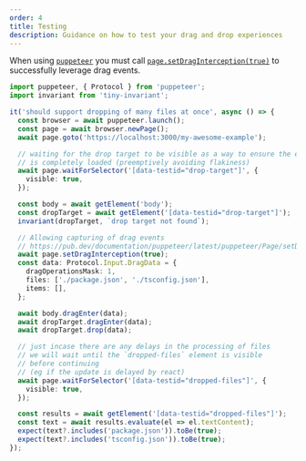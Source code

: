 ```yaml
---
order: 4
title: Testing
description: Guidance on how to test your drag and drop experiences
---
```


When using [`puppeteer`](https://pptr.dev/) you must call [`page.setDragInterception(true)`](https://pub.dev/documentation/puppeteer/latest/puppeteer/Page/setDragInterception.html) to successfully leverage drag events.

```ts
import puppeteer, { Protocol } from 'puppeteer';
import invariant from 'tiny-invariant';

it('should support dropping of many files at once', async () => {
  const browser = await puppeteer.launch();
  const page = await browser.newPage();
  await page.goto('https://localhost:3000/my-awesome-example');

  // waiting for the drop target to be visible as a way to ensure the example
  // is completely loaded (preemptively avoiding flakiness)
  await page.waitForSelector('[data-testid="drop-target"]', {
    visible: true,
  });

  const body = await getElement('body');
  const dropTarget = await getElement('[data-testid="drop-target"]');
  invariant(dropTarget, `drop target not found`);

  // Allowing capturing of drag events
  // https://pub.dev/documentation/puppeteer/latest/puppeteer/Page/setDragInterception.html
  await page.setDragInterception(true);
  const data: Protocol.Input.DragData = {
    dragOperationsMask: 1,
    files: ['./package.json', './tsconfig.json'],
    items: [],
  };

  await body.dragEnter(data);
  await dropTarget.dragEnter(data);
  await dropTarget.drop(data);

  // just incase there are any delays in the processing of files
  // we will wait until the `dropped-files` element is visible
  // before continuing
  // (eg if the update is delayed by react)
  await page.waitForSelector('[data-testid="dropped-files"]', {
    visible: true,
  });

  const results = await getElement('[data-testid="dropped-files"]');
  const text = await results.evaluate(el => el.textContent);
  expect(text?.includes('package.json')).toBe(true);
  expect(text?.includes('tsconfig.json')).toBe(true);
});
```

